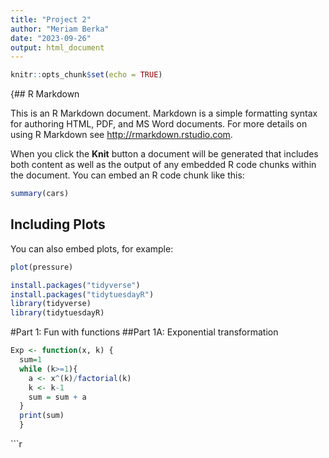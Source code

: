 ```yaml
---
title: "Project 2"
author: "Meriam Berka"
date: "2023-09-26"
output: html_document
---
```


```r
knitr::opts_chunk$set(echo = TRUE)
```

{## R Markdown

This is an R Markdown document. Markdown is a simple formatting syntax for authoring HTML, PDF, and MS Word documents. For more details on using R Markdown see <http://rmarkdown.rstudio.com>.

When you click the **Knit** button a document will be generated that includes both content as well as the output of any embedded R code chunks within the document. You can embed an R code chunk like this:

```r
summary(cars)
```

## Including Plots

You can also embed plots, for example:

```r
plot(pressure)
```

```r
install.packages("tidyverse")
install.packages("tidytuesdayR")
library(tidyverse)
library(tidytuesdayR)
```
#Part 1: Fun with functions
##Part 1A: Exponential transformation
```r
Exp <- function(x, k) {
  sum=1
  while (k>=1){
    a <- x^(k)/factorial(k)
    k <- k-1
    sum = sum + a
  }
  print(sum)
  }
```

```r


